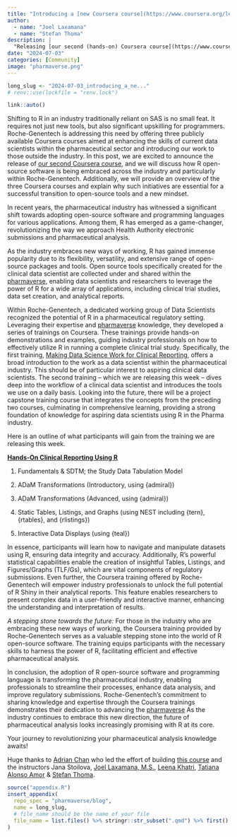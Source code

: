 ```yaml
---
title: "Introducing a [new Coursera course](https://www.coursera.org/learn/hands-on-clinical-reporting-using-r) for hands-on clinical data science using R."
author:
  - name: "Joel Laxamana"
  - name: "Stefan Thoma"
description: |
  "Releasing [our second (hands-on) Coursera course](https://www.coursera.org/learn/hands-on-clinical-reporting-using-r), aimed at enhancing the skills of data scientists and shedding light on the impact of R open-source software within the industry."
date: "2024-07-03"
categories: [Community]
image: "pharmaverse.png"
---
```


<!--------------- typical setup ----------------->

```r
long_slug <- "2024-07-03_introducing_a_ne..."
# renv::use(lockfile = "renv.lock")
```

<!--------------- post begins here ----------------->

```r
link::auto()
```

Shifting to R in an industry traditionally reliant on SAS is no small feat.
It requires not just new tools, but also significant upskilling for programmers.
Roche-Genentech is addressing this need by offering three publicly available Coursera courses aimed at enhancing the skills of current data scientists within the pharmaceutical sector and introducing our work to those outside the industry.
In this post, we are excited to announce the release of [our second Coursera course](https://www.coursera.org/learn/hands-on-clinical-reporting-using-r), and we will discuss how R open-source software is being embraced across the industry and particularly within Roche-Genentech.
Additionally, we will provide an overview of the three Coursera courses and explain why such initiatives are essential for a successful transition to open-source tools and a new mindset.

In recent years, the pharmaceutical industry has witnessed a significant shift towards adopting open-source software and programming languages for various applications.
Among them, R has emerged as a game-changer, revolutionizing the way we approach Health Authority electronic submissions and pharmaceutical analysis.

As the industry embraces new ways of working, R has gained immense popularity due to its flexibility, versatility, and extensive range of open-source packages and tools.
Open source tools specifically created for the clinical data scientist are collected under and shared within the [pharmaverse](https://pharmaverse.org/), enabling data scientists and researchers to leverage the power of R for a wide array of applications, including clinical trial studies, data set creation, and analytical reports.

Within Roche-Genentech, a dedicated working group of Data Scientists recognized the potential of R in a pharmaceutical regulatory setting.
Leveraging their expertise and [pharmaverse](https://pharmaverse.org/) knowledge, they developed a series of trainings on Coursera.
These trainings provide hands-on demonstrations and examples, guiding industry professionals on how to effectively utilize R in running a complete clinical trial study.
Specifically, the first training, [Making Data Science Work for Clinical Reporting](https://www.coursera.org/learn/making-data-science-work-for-clinical-reporting), offers a broad introduction to the work as a data scientist within the pharmaceutical industry.
This should be of particular interest to aspiring clinical data scientists.
The second training -- which we are releasing this week -- dives deep into the workflow of a clinical data scientist and introduces the tools we use on a daily basis.
Looking into the future, there will be a project capstone training course that integrates the concepts from the preceding two courses, culminating in comprehensive learning, providing a strong foundation of knowledge for aspiring data scientists using R in the Pharma industry.

Here is an outline of what participants will gain from the training we are releasing this week.

[**Hands-On Clinical Reporting Using R**](https://www.coursera.org/learn/hands-on-clinical-reporting-using-r)

1.  Fundamentals & SDTM; the Study Data Tabulation Model

2.  ADaM Transformations (Introductory, using {admiral})

3.  ADaM Transformations (Advanced, using {admiral})

4.  Static Tables, Listings, and Graphs (using NEST including {tern}, {rtables}, and {rlistings})

5.  Interactive Data Displays (using {teal})

In essence, participants will learn how to navigate and manipulate datasets using R, ensuring data integrity and accuracy.
Additionally, R's powerful statistical capabilities enable the creation of insightful Tables, Listings, and Figures/Graphs (TLF/Gs), which are vital components of regulatory submissions.
Even further, the Coursera training offered by Roche-Genentech will empower industry professionals to unlock the full potential of R Shiny in their analytical reports.
This feature enables researchers to present complex data in a user-friendly and interactive manner, enhancing the understanding and interpretation of results.

*A stepping stone towards the future:* For those in the industry who are embracing these new ways of working, the Coursera training provided by Roche-Genentech serves as a valuable stepping stone into the world of R open-source software.
The training equips participants with the necessary skills to harness the power of R, facilitating efficient and effective pharmaceutical analysis.

In conclusion, the adoption of R open-source software and programming language is transforming the pharmaceutical industry, enabling professionals to streamline their processes, enhance data analysis, and improve regulatory submissions.
Roche-Genentech's commitment to sharing knowledge and expertise through the Coursera trainings demonstrates their dedication to advancing the [pharmaverse](https://pharmaverse.org/)
As the industry continues to embrace this new direction, the future of pharmaceutical analysis looks increasingly promising with R at its core.

Your journey to revolutionizing your pharmaceutical analysis knowledge awaits!

Huge thanks to [Adrian Chan](https://www.linkedin.com/in/adrian-c-23420033/) who led the effort of building [this course](https://www.coursera.org/learn/hands-on-clinical-reporting-using-r) and the instructors Jana Stoilova, [Joel Laxamana, M.S.](https://www.linkedin.com/in/jlaxamana/), [Leena Khatri](https://www.linkedin.com/in/leena-khatri-a8a364108/), [Tatiana Alonso Amor](https://www.linkedin.com/in/tamor/) & [Stefan Thoma](https://www.linkedin.com/in/stefan-thoma-77537bb5/).

<!--------------- appendices go here ----------------->

```r
source("appendix.R")
insert_appendix(
  repo_spec = "pharmaverse/blog",
  name = long_slug,
  # file_name should be the name of your file
  file_name = list.files() %>% stringr::str_subset(".qmd") %>% first()
)
```
